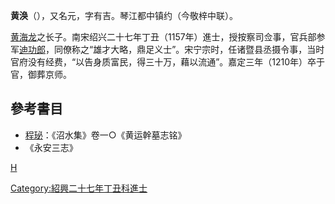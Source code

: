 '''黄涣'''（{{bd|?||1210年|}}），又名元，字有吉。琴江都中镇约（今敬梓中联）。 

[[黄海龙|黄海龙]]之长子。南宋绍兴二十七年丁丑（1157年）進士，授按察司佥事，官兵部参军[[迪功郎|迪功郎]]，同僚称之“雄才大略，鼎足义士”。宋宁宗时，任诸暨县丞摄令事，当时官府没有经费，“以告身质富民，得三十万，藉以流通”。嘉定三年（1210年）卒于官，御葬京师。

==參考書目==
*[[程珌|程珌]]：《沼水集》卷一○《黄运幹墓志铭》
*《永安三志》

[[category:宋朝政治人物|H]]
[[Category:紹興二十七年丁丑科進士|Category:紹興二十七年丁丑科進士]]